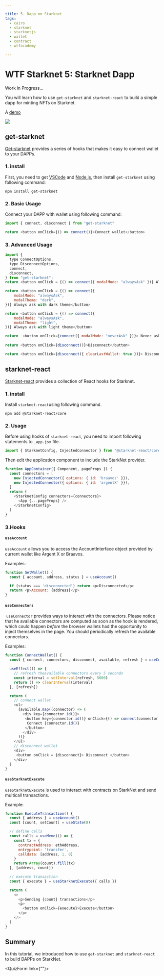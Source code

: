 ```yaml
---

title: 5. Dapp on Starknet
tags:
  - cairo
  - starknet
  - starknetjs
  - wallet
  - contract
  - wtfacademy

---
```



<QuizProgress courseId={CourseId} lessonId={Lesson_5}></QuizProgress>

# WTF Starknet 5: Starknet Dapp

Work in Progress... 

You will learn how to use `get-starknet` and `starknet-react` to build a simple dapp for minting NFTs on Starknet. 

A [demo](https://starknetfinal.kongtaoxing.repl.co/)

![](img/5-1.png)

## get-starknet

[Get-starknet](https://github.com/starknet-io/get-starknet) provides a series of hooks that makes it easy to connect wallet to your DAPPs.

### 1. install

First, you need to get [VSCode](https://code.visualstudio.com/download) and [Node.js](https://nodejs.org/en/download/), then install `get-starknet` using following command:

`npm install get-starknet`

### 2. Basic Usage

Connect your DAPP with wallet using following command:

```javascript
import { connect, disconnect } from "get-starknet"

return <button onClick={() => connect()}>Connect wallet</button>
```

### 3. Advanced Usage

```javascript
import {
  type ConnectOptions,
  type DisconnectOptions,
  connect,
  disconnect,
} from "get-starknet";
return <button onClick = {() => connect({ modalMode: "alwaysAsk" })} Always ask </button>

return <button onClick = {() => connect({ 
    modalMode: "alwaysAsk",
	modalTheme: "dark",
})} Always ask with dark theme</button>

return <button onClick = {() => connect({ 
    modalMode: "alwaysAsk",
	modalTheme: "light",
})} Always ask with light theme</button>

return  <button onClick={connect({ modalMode: "neverAsk" })}> Never ask </button>
 
return <button onClick={disconnect()}>Disconnect</button>

return <button onClick={disconnect({ clearLastWallet: true })}> Disconnect and reset </button>
```



## starknet-react

[Starknet-react](https://github.com/apibara/starknet-react)  provides a collection of React hooks for Starknet.

### 1. install

Install `starknet-react`using following command.

`npm add @starknet-react/core`

### 2. Usage

Before using hooks of `starknet-react`, you need to import following statements to `_app.jsx` file.

```javascript
import { StarknetConfig, InjectedConnector } from '@starknet-react/core'
```

Then edit the application component to include the StarkNet provider.
```javascript
function AppContainer({ Component, pageProps }) {
  const connectors = [
    new InjectedConnector({ options: { id: 'braavos' }}),
    new InjectedConnector({ options: { id: 'argentX' }}),
  ]
  return (
    <StarknetConfig connectors={connectors}>
      <App {...pageProps} />
    </StarknetConfig>
  )
}
```

### 3.Hooks

#### `useAccount`

`useAccount` allows you to access the AccountInterface object provided by current wallet like Argent X or Braavos.

Examples:

```javascript
function GetWallet() {
  const { account, address, status } = useAccount()

  if (status === 'disconnected') return <p>Disconnected</p>
  return <p>Account: {address}</p>
}
```



#### `useConnectors`

​	`useConnector` provides ways to interact with the connectors. Please notice that he available connectors are computed as soon as the hook is rendered, which could happen *before* the browser wallets had the opportunity to inject themselves in the page. You should periodically refresh the available connectors.

Examples:

```javascript
function ConnectWallet() {
  const { connect, connectors, disconnect, available, refresh } = useConnectors()

  useEffect(() => {
    // refresh theavailable connectors every 5 seconds
    const interval = setInterval(refresh, 5000)
    return () => clearInterval(interval)
  }, [refresh])

  return (
    // connect wallet
    <ul>
      {available.map((connector) => (
        <div key={connector.id()}>
         <button key={connector.id()} onClick={() => connect(connector)}>
          Connect {connector.id()}
         </button>
        </div>
      ))}
    </ul>
	// disconnect wallet
	<div>
     <button onClick = {disconnect}> Disconnect </button>
	</div>
  )
}
```



#### `useStarknetExecute`

`useStarknetExecute` is used to interact with contracts on StarkNet and send multicall transactions.

Example:

```javascript
function ExecuteTransaction() {
  const { address } = useAccount()
  const [count, setCount] = useState(0)

  // define calls
  const calls = useMemo(() => {
    const tx = {
      contractAddress: ethAddress,
      entrypoint: 'transfer',
      calldata: [address, 1, 0]
    }
    return Array(count).fill(tx)
  }, [address, count])

  // execute transaction
  const { execute } = useStarknetExecute({ calls })

  return (
    <>
      <p>Sending {count} transactions</p>
      <p>
        <button onClick={execute}>Execute</button>
      </p>
    </>
  )
}
```

## Summary

In this tutorial, we introduced how to use `get-starknet` and `starknet-react`  to build DAPPs on StarkNet.

<QuizForm link={""}></QuizForm>
